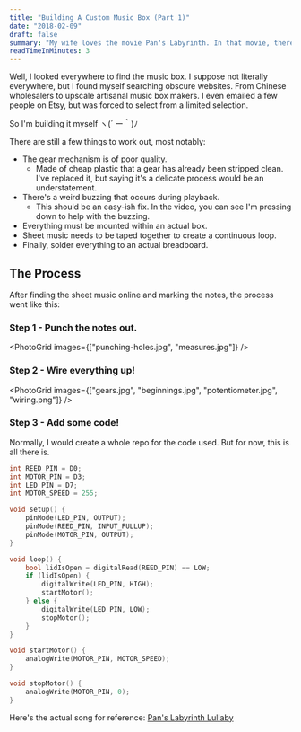 ```yaml
---
title: "Building A Custom Music Box (Part 1)"
date: "2018-02-09"
draft: false
summary: "My wife loves the movie Pan's Labyrinth. In that movie, there's a lullaby and she's mentioned to me several times that she has always wanted a music box that plays that lullaby."
readTimeInMinutes: 3
---
```


Well, I looked everywhere to find the music box. I suppose not literally everywhere, but I found myself searching obscure websites. From Chinese wholesalers to upscale artisanal music box makers. I even emailed a few people on Etsy, but was forced to select from a limited selection.

So I'm building it myself ヽ(´ ー｀)ﾉ

<YouTubeEmbed videoId="-WPV3ExFGxk" />

There are still a few things to work out, most notably:

- The gear mechanism is of poor quality.
  - Made of cheap plastic that a gear has already been stripped clean. I've replaced it, but saying it's a delicate process would be an understatement.
- There's a weird buzzing that occurs during playback.
  - This should be an easy-ish fix. In the video, you can see I'm pressing down to help with the buzzing.
- Everything must be mounted within an actual box.
- Sheet music needs to be taped together to create a continuous loop.
- Finally, solder everything to an actual breadboard.

## The Process

After finding the sheet music online and marking the notes, the process went like this:

### Step 1 - Punch the notes out.

<PhotoGrid images={["punching-holes.jpg", "measures.jpg"]} />

### Step 2 - Wire everything up!

<PhotoGrid
  images={["gears.jpg", "beginnings.jpg", "potentiometer.jpg", "wiring.png"]}
/>

### Step 3 - Add some code!

Normally, I would create a whole repo for the code used. But for now, this is all there is.

```cpp
int REED_PIN = D0;
int MOTOR_PIN = D3;
int LED_PIN = D7;
int MOTOR_SPEED = 255;

void setup() {
    pinMode(LED_PIN, OUTPUT);
    pinMode(REED_PIN, INPUT_PULLUP);
    pinMode(MOTOR_PIN, OUTPUT);
}

void loop() {
    bool lidIsOpen = digitalRead(REED_PIN) == LOW;
    if (lidIsOpen) {
        digitalWrite(LED_PIN, HIGH);
        startMotor();
    } else {
        digitalWrite(LED_PIN, LOW);
        stopMotor();
    }
}

void startMotor() {
    analogWrite(MOTOR_PIN, MOTOR_SPEED);
}

void stopMotor() {
    analogWrite(MOTOR_PIN, 0);
}
```

Here's the actual song for reference: [Pan's Labyrinth Lullaby](https://www.youtube.com/watch?v=19bBGxf5k6k)
